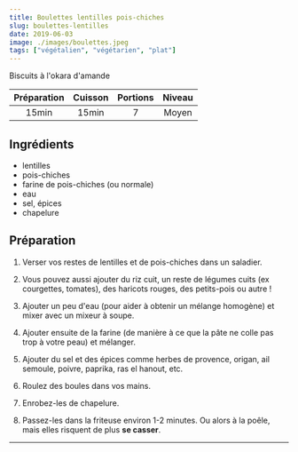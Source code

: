 ```yaml
---
title: Boulettes lentilles pois-chiches
slug: boulettes-lentilles
date: 2019-06-03
image: ./images/boulettes.jpeg
tags: ["végétalien", "végétarien", "plat"]
---
```


<StyledParagraph>Biscuits à l'okara d'amande</StyledParagraph>

| Préparation | Cuisson | Portions | Niveau |
| :-: | :-: | :-: | :-: |
| 15min | 15min | 7 | Moyen |


## Ingrédients
- <ListItem>lentilles</ListItem>
- <ListItem>pois-chiches</ListItem>
- <ListItem>farine de pois-chiches (ou normale)</ListItem>
- <ListItem>eau</ListItem>
- <ListItem>sel, épices</ListItem>
- <ListItem>chapelure</ListItem>


## Préparation

1. Verser vos restes de lentilles et de pois-chiches dans un saladier.

2. Vous pouvez aussi ajouter du riz cuit, un reste de légumes cuits (ex  courgettes, tomates), des haricots rouges, des petits-pois ou autre !

3. Ajouter un peu d'eau (pour aider à obtenir un mélange homogène) et mixer avec un mixeur à soupe.

4. Ajouter ensuite de la farine (de manière à ce que la pâte ne colle pas trop à votre peau) et mélanger.

5. Ajouter du sel et des épices comme  herbes de provence, origan, ail semoule, poivre, paprika, ras el hanout, etc.

6. Roulez des boules dans vos mains.

7. Enrobez-les de chapelure.

8. Passez-les dans la friteuse environ 1-2 minutes. Ou alors à la poêle, mais elles risquent de plus **se casser**.

---
